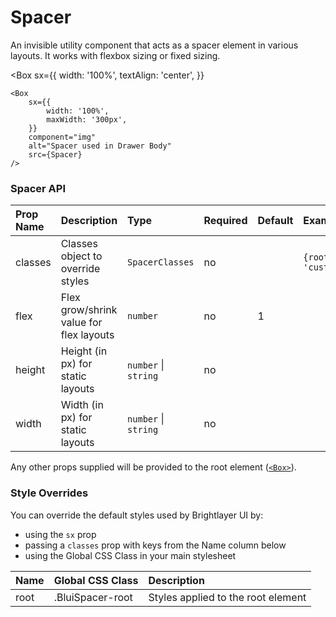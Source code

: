 
# Spacer

An invisible utility component that acts as a spacer element in various layouts. It works with flexbox sizing or fixed sizing.

<Box
    sx={{
        width: '100%',
        textAlign: 'center',
    }}
>
    <Box
        sx={{
            width: '100%',
            maxWidth: '300px',
        }}
        component="img"
        alt="Spacer used in Drawer Body"
        src={Spacer}
    />
</Box>

### Spacer API

<Box>

| Prop Name | Description                             | Type                 | Required | Default | Examples                    |
| :-------- | :-------------------------------------- | :------------------- | :------- | :------ | :-------------------------- |
| classes   | Classes object to override styles       | `SpacerClasses`      | no       |         | `{root: 'customRootClass'}` |
| flex      | Flex grow/shrink value for flex layouts | `number`             | no       | 1       |                             |
| height    | Height (in px) for static layouts       | `number` \| `string` | no       |         |                             |
| width     | Width (in px) for static layouts        | `number` \| `string` | no       |         |                             |

</Box>

Any other props supplied will be provided to the root element ([`<Box>`](https://mui.com/material-ui/api/box/)).

### Style Overrides

You can override the default styles used by Brightlayer UI by:

- using the `sx` prop
- passing a `classes` prop with keys from the Name column below
- using the Global CSS Class in your main stylesheet

<ForMoreDetailsOnStylingOptions />

<Box>

| Name | Global CSS Class | Description                        |
| :--- | :--------------- | :--------------------------------- |
| root | .BluiSpacer-root | Styles applied to the root element |

</Box>
